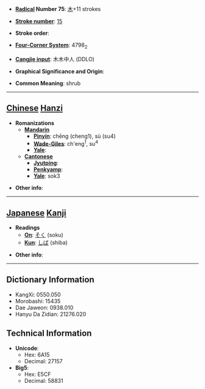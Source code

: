 * '''[[Wiktionary:Chinese radical index| Radical]] Number 75''': [[Wiktionary:Chinese radical index 木|木]]+11 strokes

* '''[[Wiktionary:Chinese total strokes index|Stroke number]]''': [[Wiktionary:Chinese total strokes index 15|15]]

* '''Stroke order''': 

* '''[[Wiktionary:Chinese four corner index|Four-Corner System]]''': 4798<sub>2</sub>

* '''[[Wiktionary:Chinese Cangjie index|Cangjie input]]''': 木木中人 (DDLO)

* '''Graphical Significance and Origin''': 

* '''Common Meaning''': shrub

----

== [[Chinese]] [[Hanzi]] ==

* '''Romanizations'''
** '''[[Mandarin]]'''
*** '''[[Pinyin]]''': chēng (cheng1), sù (su4)
*** '''[[Wade-Giles]]''': ch'eng<sup>1</sup>, su<sup>4</sup>
*** '''[[Yale]]''': 
** '''[[Cantonese]]'''
*** '''[[Jyutping]]''':
*** '''[[Penkyamp]]''': 
*** '''[[Yale]]''': sok3

* '''Other info''': 

----

== [[Japanese]] [[Kanji]] ==

* '''Readings'''
** '''[[On]]''': [[そく]] (soku)
** '''[[Kun]]''': [[しば]] (shiba)

* '''Other info''':  

----

== Dictionary Information ==

* KangXi: 0550.050
* Morobashi: 15435
* Dae Jaweon: 0938.010
* Hanyu Da Zidian: 21276.020

== Technical Information ==

* '''Unicode''':
** Hex: 6A15
** Decimal: 27157
* '''Big5''':
** Hex: E5CF
** Decimal: 58831